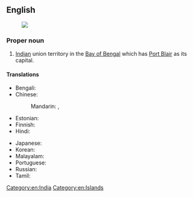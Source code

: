==English==
{{wikipedia}}
[[Image:Andaman and Nicobar Islands in India.svg|thumb|]]

===Proper noun===
{{en-proper noun|head=Andaman and Nicobar [[island|Islands]]}}

# [[India]]n union territory in the [[Bay of Bengal]] which has [[Port Blair]] as its capital.

====Translations====
{{trans-top|Indian territory}}
* Bengali: {{t|bn|আন্দামান ও নিকোবর দ্বীপপুঞ্জ|sc=Beng}}
* Chinese:
*: Mandarin: {{t|cmn|安達曼-尼科巴群島|sc=Hani}}, {{t|cmn|安达曼-尼科巴群岛|tr=Āndāmàn-Níkēbā qúndǎo|sc=Hani}}
* Estonian: {{t|et|Andamanid ja Nicobarid|p}}
* Finnish: {{t|fi|Andamaanit ja Nikobaarit|p}}
* Hindi: {{t|hi|अंडमान और निकोबार द्वीपसमूह|p|tr=aṇḍamān aur nikōbār dvīpasmūh}}
{{trans-mid}}
* Japanese: {{t|ja|アンダマン・ニコバル諸島|tr=Andaman-Nikobaru shotō}}
* Korean: {{t|ko|안다만니코바르제도|tr=Andamannikobareujedo}}
* Malayalam: {{t|ml|ആന്തമാന്‍ നിക്കോബാര്‍ ദ്വീപുകള്‍|sc=Mlym}}
* Portuguese: {{t|pt|Ilhas de Andaman e Nicobar|f-p}}
* Russian: {{t|ru|Андама́нские и Никоба́рские острова́|m-p}}
* Tamil: {{t|ta|அந்தமான் நிக்கோபார் தீவுகள்}}
{{trans-bottom}}

[[Category:en:India]]
[[Category:en:Islands]]